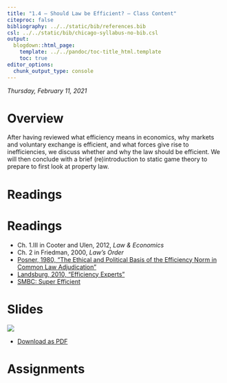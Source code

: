 ```yaml
---
title: "1.4 — Should Law be Efficient? — Class Content"
citeproc: false
bibliography: ../../static/bib/references.bib
csl: ../../static/bib/chicago-syllabus-no-bib.csl
output:
  blogdown::html_page:
    template: ../../pandoc/toc-title_html.template
    toc: true
editor_options: 
  chunk_output_type: console
---
```


*Thursday, February 11, 2021*

# <i class="fas fa-info-circle fa-lg"></i> Overview

After having reviewed what efficiency means in economics, why markets and voluntary exchange is efficient, and what forces give rise to inefficiencies, we discuss whether and why the law should be efficient. We will then conclude with a brief (re)introduction to static game theory to prepare to first look at property law.

# <i class="fas fa-book-reader fa-lg"></i> Readings

# Readings

- <i class="fas fa-book"></i> Ch. 1.III in Cooter and Ulen, 2012, *Law & Economics*
- <i class="fas fa-book"></i> Ch. 2 in Friedman, 2000, *Law's Order*
- [<i class="fas fa-file-pdf"></i> Posner, 1980, "The Ethical and Political Basis of the Efficiency Norm in Common Law Adjudication"](/readings/Posner-1980a.pdf)
- [<i class="fas fa-external-link-square-alt"></i> Landsburg, 2010, "Efficiency Experts"](http://www.thebigquestions.com/2010/08/30/efficiency-experts/)
- [<i class="fas fa-external-link-square-alt"></i> SMBC: Super Efficient](https://www.smbc-comics.com/comic/super-efficient)

# <i class="fas fa-chalkboard-teacher"></i> Slides

[![](/slides/1.4-slides.png)](/slides/1.4-slides.html)

- [<i class="fas fa-file-pdf"></i> Download as PDF](/slides/1.4-slides.pdf)

# <i class="fas fa-laptop-code"></i> Assignments
